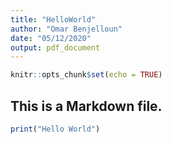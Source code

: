 ```yaml
---
title: "HelloWorld"
author: "Omar Benjelloun"
date: "05/12/2020"
output: pdf_document
---
```


```r
knitr::opts_chunk$set(echo = TRUE)
```

## This is a Markdown file.


```r
print("Hello World")
```

